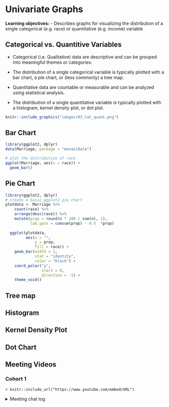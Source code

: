 # Univariate Graphs

**Learning objectives:**
- Describes graphs for visualizing the distribution of a single categorical (e.g. race) or quantitative (e.g. income) variable


## Categorical vs. Quantitive Variables

- Categorical (i.e. Qualitative) data are descriptive and can be grouped into meaningful themes or categories.

- The distribution of a single categorical variable is typically plotted with a bar chart, a pie chart, or (less commonly) a tree map.

- Quantitative data are countable or measurable and can be analyzed using statistical analysis.

- The distribution of a single quantitative variable is typically plotted with a histogram, kernel density plot, or dot plot.


```r
knitr::include_graphics("images/03_cat_quant.png")
```

## Bar Chart

```r
library(ggplot2, dplyr)
data(Marriage, package = "mosaicData")

# plot the distribution of race
ggplot(Marriage, aes(x = race)) + 
  geom_bar()
```


## Pie Chart

```r

library(ggplot2, dplyr)
# create a basic ggplot2 pie chart
plotdata <- Marriage %>% 
    count(race) %>% 
    arrange(desc(race)) %>% 
    mutate(prop = round(n * 100 / sum(n), 1),
           lab.ypos = cumsum(prop) - 0.5  *prop)
  
  ggplot(plotdata, 
         aes(x = "", 
             y = prop, 
             fill = race)) +
    geom_bar(width = 1, 
             stat = "identity", 
             color = "black") +
    coord_polar("y", 
                start = 0, 
                direction = -1) +
    theme_void()

```


## Tree map

## Histogram

## Kernel Density Plot

## Dot Chart

## Meeting Videos {-}

### Cohort 1 {-}

`r knitr::include_url("https://www.youtube.com/embed/URL")`

<details>
<summary> Meeting chat log </summary>

```
LOG
```
</details>
